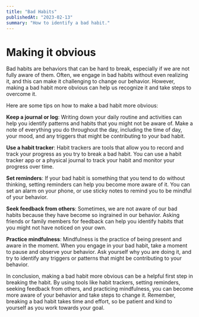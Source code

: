 ```yaml
---
title: "Bad Habits"
publishedAt: "2023-02-13"
summary: "How to identify a bad habit."
---
```


# Making it obvious

Bad habits are behaviors that can be hard to break, especially if we are not fully aware of them. Often, we engage in bad habits without even realizing it, and this can make it challenging to change our behavior. However, making a bad habit more obvious can help us recognize it and take steps to overcome it.

Here are some tips on how to make a bad habit more obvious:

**Keep a journal or log**: Writing down your daily routine and activities can help you identify patterns and habits that you might not be aware of. Make a note of everything you do throughout the day, including the time of day, your mood, and any triggers that might be contributing to your bad habit.

**Use a habit tracker**: Habit trackers are tools that allow you to record and track your progress as you try to break a bad habit. You can use a habit tracker app or a physical journal to track your habit and monitor your progress over time.

**Set reminders**: If your bad habit is something that you tend to do without thinking, setting reminders can help you become more aware of it. You can set an alarm on your phone, or use sticky notes to remind you to be mindful of your behavior.

**Seek feedback from others**: Sometimes, we are not aware of our bad habits because they have become so ingrained in our behavior. Asking friends or family members for feedback can help you identify habits that you might not have noticed on your own.

**Practice mindfulness**: Mindfulness is the practice of being present and aware in the moment. When you engage in your bad habit, take a moment to pause and observe your behavior. Ask yourself why you are doing it, and try to identify any triggers or patterns that might be contributing to your behavior.

In conclusion, making a bad habit more obvious can be a helpful first step in breaking the habit. By using tools like habit trackers, setting reminders, seeking feedback from others, and practicing mindfulness, you can become more aware of your behavior and take steps to change it. Remember, breaking a bad habit takes time and effort, so be patient and kind to yourself as you work towards your goal.

